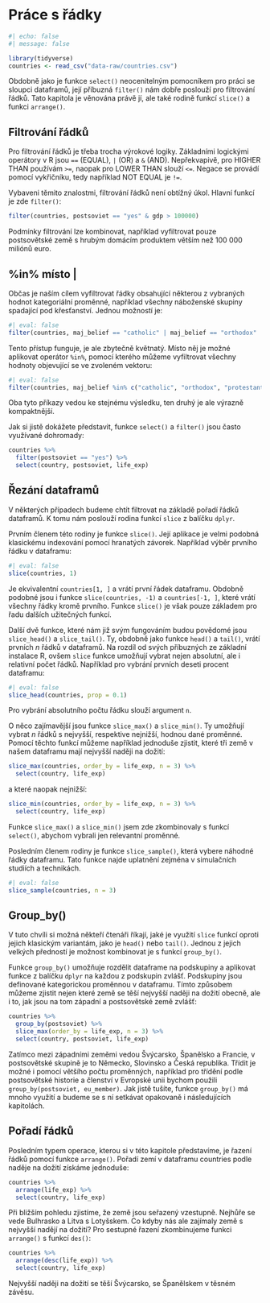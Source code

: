 # Práce s řádky

```r
#| echo: false
#| message: false

library(tidyverse)
countries <- read_csv("data-raw/countries.csv")
```

Obdobně jako je funkce `select()` neocenitelným pomocníkem pro práci se sloupci dataframů, její příbuzná `filter()` nám dobře poslouží pro filtrování řádků. Tato kapitola je věnována právě jí, ale také rodině funkcí `slice()` a funkci `arrange()`.

## Filtrování řádků

Pro filtrování řádků je třeba trocha výrokové logiky. Základními logickými operátory v R jsou `==` (EQUAL), `|` (OR) a `&` (AND). Nepřekvapivě, pro HIGHER THAN používám `>=`, naopak pro LOWER THAN slouží `<=`. Negace se provádí pomocí vykřičníku, tedy například NOT EQUAL je `!=`.

Vybaveni těmito znalostmi, filtrování řádků není obtížný úkol. Hlavní funkcí je zde `filter()`:

```r
filter(countries, postsoviet == "yes" & gdp > 100000)
```

Podmínky filtrování lze kombinovat, například vyfiltrovat pouze postsovětské země s hrubým domácím produktem větším než 100 000 miliónů euro.

::: callout-tip
## %in% místo \|

Občas je naším cílem vyfiltrovat řádky obsahující některou z vybraných hodnot kategoriální proměnné, například všechny náboženské skupiny spadající pod křesťanství. Jednou možností je:

```r
#| eval: false
filter(countries, maj_belief == "catholic" | maj_belief == "orthodox" | maj_belief == "protestantism")
```

Tento přístup funguje, je ale zbytečně květnatý. Místo něj je možné aplikovat operátor `%in%`, pomocí kterého můžeme vyfiltrovat všechny hodnoty objevující se ve zvoleném vektoru:

```r
#| eval: false
filter(countries, maj_belief %in% c("catholic", "orthodox", "protestantism"))
```

Oba tyto příkazy vedou ke stejnému výsledku, ten druhý je ale výrazně kompaktnější.
:::

Jak si jistě dokážete představit, funkce `select()` a `filter()` jsou často využívané dohromady:

```r
countries %>% 
  filter(postsoviet == "yes") %>% 
  select(country, postsoviet, life_exp)
```

## Řezání dataframů

V některých případech budeme chtít filtrovat na základě pořadí řádků dataframů. K tomu nám poslouží rodina funkcí `slice` z balíčku `dplyr`.

Prvním členem této rodiny je funkce `slice()`. Její aplikace je velmi podobná klasickému indexování pomocí hranatých závorek. Například výběr prvního řádku v dataframu:

```r
#| eval: false
slice(countries, 1)
```

Je ekvivalentní `countries[1, ]` a vrátí první řádek dataframu. Obdobně podobné jsou i funkce `slice(countries, -1)` a `countries[-1, ]`, které vrátí všechny řádky kromě prvního. Funkce `slice()` je však pouze základem pro řadu dalších užitečných funkcí.

Další dvě funkce, které nám již svým fungováním budou povědomé jsou `slice_head()` a `slice_tail()`. Ty, obdobně jako funkce `head()` a `tail()`, vrátí prvních *n* řádků v dataframů. Na rozdíl od svých příbuzných ze základní instalace R, ovšem `slice` funkce umožňují vybrat nejen absolutní, ale i relativní počet řádků. Například pro vybrání prvních deseti procent dataframu:

```r
#| eval: false
slice_head(countries, prop = 0.1)
```

Pro vybrání absolutního počtu řádku slouží argument `n`.

O něco zajímavější jsou funkce `slice_max()` a `slice_min()`. Ty umožňují vybrat *n* řádků s nejvyšší, respektive nejnižší, hodnou dané proměnné. Pomocí těchto funkcí můžeme například jednoduše zjistit, které tři země v našem dataframu mají nejvyšší naději na dožití:

```r
slice_max(countries, order_by = life_exp, n = 3) %>% 
  select(country, life_exp)
```

a které naopak nejnižší:

```r
slice_min(countries, order_by = life_exp, n = 3) %>% 
  select(country, life_exp)
```

Funkce `slice_max()` a `slice_min()` jsem zde zkombinovaly s funkcí `select()`, abychom vybrali jen relevantní proměnné.

Posledním členem rodiny je funkce `slice_sample()`, která vybere náhodné řádky dataframu. Tato funkce najde uplatnění zejména v simulačních studiích a technikách.

```r
#| eval: false
slice_sample(countries, n = 3)
```

## Group_by() {#sec-group-by}

V tuto chvíli si možná někteří čtenáři říkají, jaké je využití `slice` funkcí oproti jejich klasickým variantám, jako je `head()` nebo `tail()`. Jednou z jejich velkých předností je možnost kombinovat je s funkcí `group_by()`.

Funkce `group_by()` umožňuje rozdělit dataframe na podskupiny a aplikovat funkce z balíčku `dplyr` na každou z podskupin zvlášť. Podskupiny jsou definované kategorickou proměnnou v dataframu. Tímto způsobem můžeme zjistit nejen které země se těší nejvyšší naději na dožití obecně, ale i to, jak jsou na tom západní a postsovětské země zvlášť:

```r
countries %>% 
  group_by(postsoviet) %>% 
  slice_max(order_by = life_exp, n = 3) %>% 
  select(country, postsoviet, life_exp)
```

Zatímco mezi západními zeměmi vedou Švýcarsko, Španělsko a Francie, v postsovětské skupině je to Německo, Slovinsko a Česká republika. Třídit je možné i pomocí většího počtu proměnných, například pro třídění podle postsovětské historie a členství v Evropské unii bychom použili `group_by(postsoviet, eu_member)`. Jak jistě tušíte, funkce `group_by()` má mnoho využití a budeme se s ní setkávat opakovaně i následujících kapitolách.

## Pořadí řádků

Posledním typem operace, kterou si v této kapitole představíme, je řazení řádků pomocí funkce `arrange()`. Pořadí zemí v dataframu countries podle naděje na dožití získáme jednoduše:

```r
countries %>% 
  arrange(life_exp) %>% 
  select(country, life_exp)
```

Při bližším pohledu zjistíme, že země jsou seřazený vzestupně. Nejhůře se vede Bulhrasko a Litva s Lotyšskem. Co kdyby nás ale zajímaly země s nejvyšší nadějí na dožití? Pro sestupné řazení zkombinujeme funkci `arrange()` s funkcí `des()`:

```r
countries %>% 
  arrange(desc(life_exp)) %>% 
  select(country, life_exp)
```

Nejvyšší naději na dožití se těší Švýcarsko, se Španělskem v těsném závěsu.
